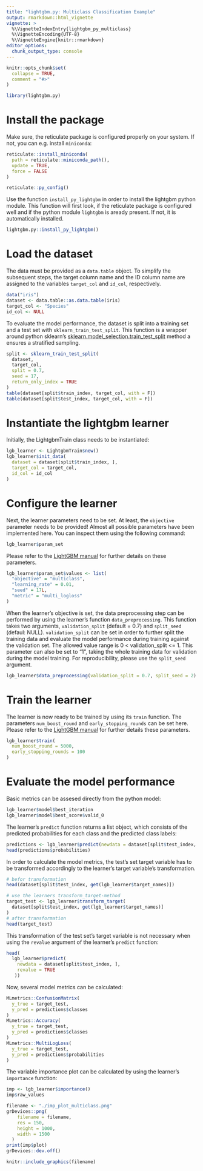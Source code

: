 ```yaml
---
title: "lightgbm.py: Multiclass Classification Example"
output: rmarkdown::html_vignette
vignette: >
  %\VignetteIndexEntry{lightgbm_py_multiclass}
  %\VignetteEncoding{UTF-8}
  %\VignetteEngine{knitr::rmarkdown}
editor_options: 
  chunk_output_type: console
---
```


```r
knitr::opts_chunk$set(
  collapse = TRUE,
  comment = "#>"
)
```

```r
library(lightgbm.py)
```

# Install the package

Make sure, the reticulate package is configured properly on your system. If not, you can e.g. install `miniconda`:

```r
reticulate::install_miniconda(
  path = reticulate::miniconda_path(),
  update = TRUE,
  force = FALSE
)
```
```r
reticulate::py_config()
```

Use the function `install_py_lightgbm` in order to install the lightgbm python module. This function will first look, if the reticulate package is configured well and if the python module `lightgbm` is aready present. If not, it is automatically installed. 

```r
lightgbm.py::install_py_lightgbm()
```

# Load the dataset

The data must be provided as a `data.table` object. To simplify the subsequent steps, the target column name and the ID column name are assigned to the variables `target_col` and `id_col`, respectively. 

```r
data("iris")
dataset <- data.table::as.data.table(iris)
target_col <- "Species"
id_col <- NULL
```

To evaluate the model performance, the dataset is split into a training set and a test set with `sklearn_train_test_split`. This function is a wrapper around python sklearn's [sklearn.model_selection.train_test_split](https://scikit-learn.org/stable/modules/generated/sklearn.model_selection.train_test_split.html) method a ensures a stratified sampling. 

```r
split <- sklearn_train_test_split(
  dataset,
  target_col,
  split = 0.7,
  seed = 17,
  return_only_index = TRUE
)
table(dataset[split$train_index, target_col, with = F])
table(dataset[split$test_index, target_col, with = F])
```

# Instantiate the lightgbm learner 

Initially, the LightgbmTrain class needs to be instantiated: 

```r
lgb_learner <- LightgbmTrain$new()
lgb_learner$init_data(
  dataset = dataset[split$train_index, ],
  target_col = target_col,
  id_col = id_col
)
```

# Configure the learner 

Next, the learner parameters need to be set. At least, the `objective` parameter needs to be provided! Almost all possible parameters have been implemented here. You can inspect them using the following command: 

```r
lgb_learner$param_set
```

Please refer to the [LightGBM manual](https://lightgbm.readthedocs.io) for further details on these parameters.  

```r
lgb_learner$param_set$values <- list(
  "objective" = "multiclass",
  "learning_rate" = 0.01,
  "seed" = 17L,
  "metric" = "multi_logloss"
)
```

When the learner's objective is set, the data preprocessing step can be performed by using the learner's function `data_preprocessing`. This function takes two arguments, `validation_split` (default = 0.7) and `split_seed` (defaul: NULL). 
`validation_split` can be set in order to further split the training data and evaluate the model performance during training against the validation set. The allowed value range is 0 < validation_split <= 1. This parameter can also be set to "1", taking the whole training data for validation during the model training. For reproducibility, please use the `split_seed` argument. 

```r
lgb_learner$data_preprocessing(validation_split = 0.7, split_seed = 2)
```

# Train the learner 

The learner is now ready to be trained by using its `train` function. The parameters `num_boost_round` and `early_stopping_rounds` can be set here. Please refer to the [LightGBM manual](https://lightgbm.readthedocs.io) for further details these parameters. 

```r
lgb_learner$train(
  num_boost_round = 5000,
  early_stopping_rounds = 100
)
```

# Evaluate the model performance 

Basic metrics can be assesed directly from the python model: 

```r
lgb_learner$model$best_iteration
lgb_learner$model$best_score$valid_0
```

The learner's `predict` function returns a list object, which consists of the predicted probabilities for each class and the predicted class labels: 

```r
predictions <- lgb_learner$predict(newdata = dataset[split$test_index, ])
head(predictions$probabilities)
```

In order to calculate the model metrics, the test's set target variable has to be transformed accordingly to the learner's target variable's transformation. 

```r
# befor transformation
head(dataset[split$test_index, get(lgb_learner$target_names)])

# use the learners transform_target-method
target_test <- lgb_learner$transform_target(
  dataset[split$test_index, get(lgb_learner$target_names)]
)
# after transformation
head(target_test)
```

This transformation of the test set's target variable is not necessary when using the `revalue` argument of the learner's `predict` function:

```r
head(
  lgb_learner$predict(
    newdata = dataset[split$test_index, ],
    revalue = TRUE
   ))
```

Now, several model metrics can be calculated:

```r
MLmetrics::ConfusionMatrix(
  y_true = target_test,
  y_pred = predictions$classes
)
MLmetrics::Accuracy(
  y_true = target_test,
  y_pred = predictions$classes
)
MLmetrics::MultiLogLoss(
  y_true = target_test,
  y_pred = predictions$probabilities
)
```

The variable importance plot can be calculated by using the learner's `importance` function: 

```r
imp <- lgb_learner$importance()
imp$raw_values
```

```r
filename <- "./imp_plot_multiclass.png"
grDevices::png(
    filename = filename,
    res = 150,
    height = 1000,
    width = 1500
  )
print(imp$plot)
grDevices::dev.off()
```
```r
knitr::include_graphics(filename)
```

